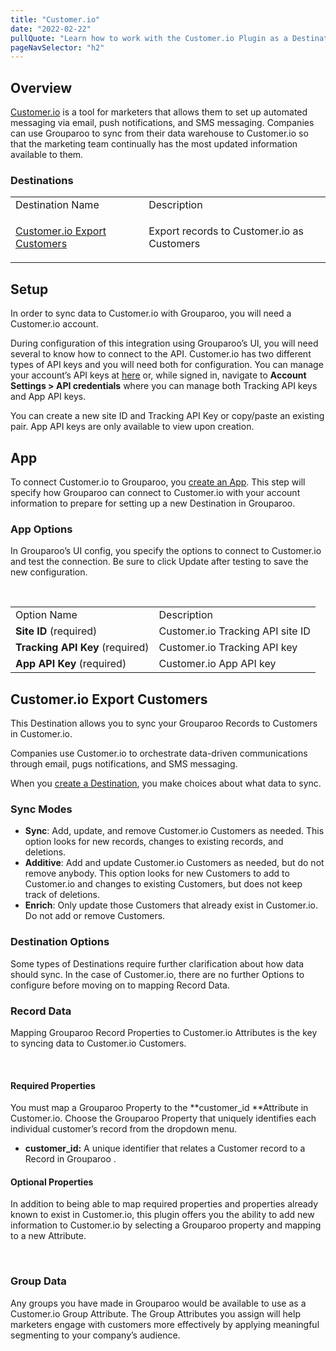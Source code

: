 ```yaml
---
title: "Customer.io"
date: "2022-02-22"
pullQuote: "Learn how to work with the Customer.io Plugin as a Destination."
pageNavSelector: "h2"
---
```


<PluginDocsLinks plugin="Customerio" />

## Overview

[Customer.io](https://customer.io/) is a tool for marketers that allows them to set up automated messaging via email, push notifications, and SMS messaging. Companies can use Grouparoo to sync from their data warehouse to Customer.io so that the marketing team continually has the most updated information available to them.

### Destinations

<table className='docTable'>
<tablebody>
  <tr>
   <td>Destination Name
   </td>
   <td>Description
   </td>
  </tr>
  <tr>
   <td>

<a href="customer.io-export-customers">Customer.io Export Customers</a>
   </td>
   <td>Export records to Customer.io as Customers
   </td>
  </tr>
  </tablebody>
</table>

## Setup

In order to sync data to Customer.io with Grouparoo, you will need a Customer.io account.

During configuration of this integration using Grouparoo’s UI, you will need several to know how to connect to the API. Customer.io has two different types of API keys and you will need both for configuration. You can manage your account’s API keys at [here](https://fly.customer.io/settings/api_credentials) or, while signed in, navigate to **Account Settings > API credentials** where you can manage both Tracking API keys and App API keys.

You can create a new site ID and Tracking API Key or copy/paste an existing pair. App API keys are only available to view upon creation.

## App

To connect Customer.io to Grouparoo, you [create an App](https://www.grouparoo.com/docs/config/apps). This step will specify how Grouparoo can connect to Customer.io with your account information to prepare for setting up a new Destination in Grouparoo.

### App Options

In Grouparoo’s UI config, you specify the options to connect to Customer.io and test the connection. Be sure to click Update after testing to save the new configuration.

<ImageInBrowserFrame
  src="/images/docs/integrations/customerio/app/options.png"
  alt="Customer.io App Options"
  width={733}
  height={287}
/>

<br />

<table className="docTable">
  <tablebody>
    <tr>
      <td>Option Name</td>
      <td>Description</td>
    </tr>
    <tr>
      <td>
        <strong>Site ID</strong> (required)
      </td>
      <td>Customer.io Tracking API site ID</td>
    </tr>
    <tr>
      <td>
        <strong>Tracking API Key</strong> (required)
      </td>
      <td>Customer.io Tracking API key</td>
    </tr>
    <tr>
      <td>
        <strong>App API Key</strong> (required)
      </td>
      <td>Customer.io App API key</td>
    </tr>
  </tablebody>
</table>

## Customer.io Export Customers

This Destination allows you to sync your Grouparoo Records to Customers in Customer.io.

Companies use Customer.io to orchestrate data-driven communications through email, pugs notifications, and SMS messaging.

When you [create a Destination](/docs/config/destinations), you make choices about what data to sync.

### Sync Modes

- **Sync**: Add, update, and remove Customer.io Customers as needed. This option looks for new records, changes to existing records, and deletions.
- **Additive**: Add and update Customer.io Customers as needed, but do not remove anybody. This option looks for new Customers to add to Customer.io and changes to existing Customers, but does not keep track of deletions.
- **Enrich**: Only update those Customers that already exist in Customer.io. Do not add or remove Customers.

### Destination Options

Some types of Destinations require further clarification about how data should sync. In the case of Customer.io, there are no further Options to configure before moving on to mapping Record Data.

### Record Data

Mapping Grouparoo Record Properties to Customer.io Attributes is the key to syncing data to Customer.io Customers.

<ImageInBrowserFrame
  src="/images/docs/integrations/customerio/export-customers/properties.png"
  alt="Customer.io Export Customers Properties"
  width={733}
  height={378}
/>

<br />

#### Required Properties

You must map a Grouparoo Property to the **customer_id **Attribute in Customer.io. Choose the Grouparoo Property that uniquely identifies each individual customer’s record from the dropdown menu.

- **customer_id:** A unique identifier that relates a Customer record to a Record in Grouparoo .

#### Optional Properties

In addition to being able to map required properties and properties already known to exist in Customer.io, this plugin offers you the ability to add new information to Customer.io by selecting a Grouparoo property and mapping to a new Attribute.

<ImageInBrowserFrame
  src="/images/docs/integrations/customerio/export-customers/optional.png"
  alt="Customer.io Export Customers Optional Properties"
  width={733}
  height={162}
/>

<br />

### Group Data

Any groups you have made in Grouparoo would be available to use as a Customer.io Group Attribute. The Group Attributes you assign will help marketers engage with customers more effectively by applying meaningful segmenting to your company’s audience.

<ImageInBrowserFrame
  src="/images/docs/integrations/customerio/export-customers/groups.png"
  alt="Customer.io Export Customers Groups"
  width={733}
  height={199}
/>

<br />

<PluginDocsIntegrationNotes plugin="Customer.io" />
